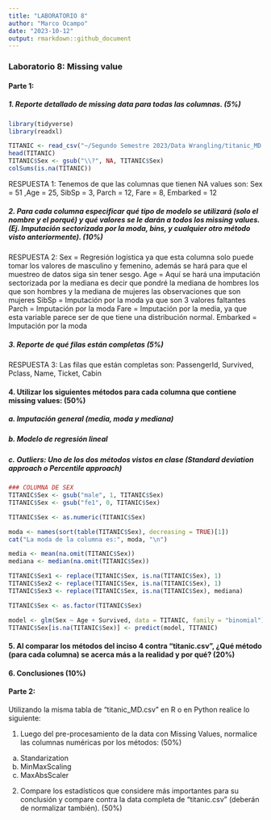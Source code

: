 ---
title: "LABORATORIO 8"
author: "Marco Ocampo"
date: "2023-10-12"
output: rmarkdown::github_document
---

### Laboratorio 8: Missing value

#### Parte 1:

##### 1.	Reporte detallado de missing data para todas las columnas. (5%)



```{r,echo=TRUE, cache=TRUE}
library(tidyverse)
library(readxl)

TITANIC <- read_csv("~/Segundo Semestre 2023/Data Wrangling/titanic_MD.csv")
head(TITANIC)
TITANIC$Sex <- gsub("\\?", NA, TITANIC$Sex)
colSums(is.na(TITANIC))
```
RESPUESTA 1: 
Tenemos de que las columnas que tienen NA values son: Sex = 51 ,Age = 25, SibSp = 3, Parch = 12, Fare = 8, Embarked = 12

##### 2.	Para cada columna especificar qué tipo de modelo se utilizará (solo el nombre y el porqué) y qué valores se le darán a todos los missing values. (Ej. Imputación sectorizada por la moda, bins, y cualquier otro método visto anteriormente). (10%)

RESPUESTA 2: 
Sex = Regresión logística ya que esta columna solo puede tomar los valores de masculino y femenino, además se hará para que el muestreo de datos siga sin tener sesgo.
Age = Aquí se hará una imputación sectorizada por la mediana es decir que pondré la mediana de hombres los que son hombres y la mediana de mujeres las observaciones que son mujeres
SibSp = Imputación por la moda ya que son 3 valores faltantes 
Parch = Imputación por la moda 
Fare = Imputación por la media, ya que esta variable parece ser de que tiene una distribución normal.
Embarked = Imputación por la moda

##### 3.	Reporte de qué filas están completas (5%)


RESPUESTA 3:
Las filas que están completas son: PassengerId, Survived, Pclass, Name, Ticket, Cabin

#### 4.	Utilizar los siguientes métodos para cada columna que contiene missing values: (50%)
##### a.	Imputación general (media, moda y mediana)
##### b.	Modelo de regresión lineal 
##### c.	Outliers: Uno de los dos métodos vistos en clase (Standard deviation approach o Percentile     approach)

```{r}
### COLUMNA DE SEX
TITANIC$Sex <- gsub("male", 1, TITANIC$Sex)
TITANIC$Sex <- gsub("fe1", 0, TITANIC$Sex)

TITANIC$Sex <- as.numeric(TITANIC$Sex)

moda <- names(sort(table(TITANIC$Sex), decreasing = TRUE)[1])
cat("La moda de la columna es:", moda, "\n")

media <- mean(na.omit(TITANIC$Sex))
mediana <- median(na.omit(TITANIC$Sex))

TITANIC$Sex1 <- replace(TITANIC$Sex, is.na(TITANIC$Sex), 1)
TITANIC$Sex2 <- replace(TITANIC$Sex, is.na(TITANIC$Sex), 1)
TITANIC$Sex3 <- replace(TITANIC$Sex, is.na(TITANIC$Sex), mediana)

TITANIC$Sex <- as.factor(TITANIC$Sex)

model <- glm(Sex ~ Age + Survived, data = TITANIC, family = "binomial")
TITANIC$Sex[is.na(TITANIC$Sex)] <- predict(model, TITANIC)
```


#### 5.	Al comparar los métodos del inciso 4 contra “titanic.csv”, ¿Qué método (para cada columna) se acerca más a la realidad y por qué? (20%)

#### 6.	Conclusiones (10%)

#### Parte 2:

Utilizando la misma tabla de “titanic_MD.csv” en R o en Python realice lo siguiente:

1.	Luego del pre-procesamiento de la data con Missing Values, normalice las columnas numéricas por los métodos: (50%)
  a.	Standarization
  b.	MinMaxScaling
  c.	MaxAbsScaler
  
2.	Compare los estadísticos que considere más importantes para su conclusión y compare contra la data completa de “titanic.csv” (deberán de normalizar también). (50%)


